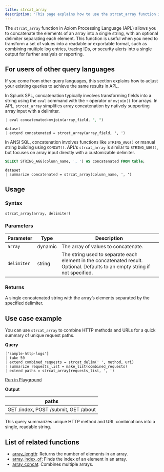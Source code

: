 ```yaml
---
title: strcat_array
description: 'This page explains how to use the strcat_array function in APL.'
---
```


The `strcat_array` function in Axiom Processing Language (APL) allows you to concatenate the elements of an array into a single string, with an optional delimiter separating each element. This function is useful when you need to transform a set of values into a readable or exportable format, such as combining multiple log entries, tracing IDs, or security alerts into a single output for further analysis or reporting.

## For users of other query languages

If you come from other query languages, this section explains how to adjust your existing queries to achieve the same results in APL.

<AccordionGroup>
<Accordion title="Splunk SPL users">

In Splunk SPL, concatenation typically involves transforming fields into a string using the `eval` command with the `+` operator or `mvjoin()` for arrays. In APL, `strcat_array` simplifies array concatenation by natively supporting array input with a delimiter.

<CodeGroup>

```sql Splunk example
| eval concatenated=mvjoin(array_field, ", ")
```

```kusto APL equivalent
dataset
| extend concatenated = strcat_array(array_field, ', ')
```
</CodeGroup>

</Accordion>
<Accordion title="ANSI SQL users">

In ANSI SQL, concatenation involves functions like `STRING_AGG()` or manual string building using `CONCAT()`. APL’s `strcat_array` is similar to `STRING_AGG()`, but focuses on array input directly with a customizable delimiter.

<CodeGroup>

```sql SQL example
SELECT STRING_AGG(column_name, ', ') AS concatenated FROM table;
```

```kusto APL equivalent
dataset
| summarize concatenated = strcat_array(column_name, ', ')
```
</CodeGroup>

</Accordion>
</AccordionGroup>

## Usage

### Syntax

```kusto
strcat_array(array, delimiter)
```

### Parameters

| Parameter | Type    | Description                                                                 |
|-----------|---------|-----------------------------------------------------------------------------|
| `array`   | dynamic | The array of values to concatenate.                                         |
| `delimiter` | string  | The string used to separate each element in the concatenated result. Optional. Defaults to an empty string if not specified. |

### Returns

A single concatenated string with the array’s elements separated by the specified delimiter.

## Use case example

You can use `strcat_array` to combine HTTP methods and URLs for a quick summary of unique request paths.

**Query**

```kusto
['sample-http-logs']
| take 50
| extend combined_requests = strcat_delim(' ', method, uri)
| summarize requests_list = make_list(combined_requests)
| extend paths = strcat_array(requests_list, ', ')
```

[Run in Playground](https://play.axiom.co/axiom-play-qf1k/explorer?initForm=%7B%22apl%22%3A%22%5B'sample-http-logs'%5D%20%7C%20take%2050%20%7C%20extend%20combined_requests%20%3D%20strcat_delim('%20'%2C%20method%2C%20uri)%20%7C%20summarize%20requests_list%20%3D%20make_list(combined_requests)%20%7C%20extend%20paths%20%3D%20strcat_array(requests_list%2C%20'%2C%20')%22%7D)

**Output**

| paths                                         |
|-----------------------------------------------|
| GET /index, POST /submit, GET /about          |

This query summarizes unique HTTP method and URL combinations into a single, readable string.

## List of related functions


- [array_length](/apl/scalar-functions/array-functions/array-length): Returns the number of elements in an array.
- [array_index_of](/apl/scalar-functions/array-functions/array-index-of): Finds the index of an element in an array.
- [array_concat](/apl/scalar-functions/array-functions/array-concat): Combines multiple arrays.